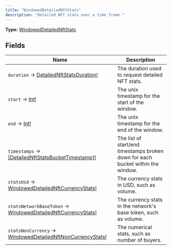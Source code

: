 ```yaml
---
title: "WindowedDetailedNftStats"
description: "Detailed NFT stats over a time frame."
---
```


**Type:** [WindowedDetailedNftStats](/api-reference/types/windoweddetailednftstats)

## Fields

| Name | Description |
|------|-------------|
| `duration` → [DetailedNftStatsDuration!](/api-reference/types/detailednftstatsduration) | The duration used to request detailed NFT stats. |
| `start` → [Int!](/api-reference/types/int) | The unix timestamp for the start of the window. |
| `end` → [Int!](/api-reference/types/int) | The unix timestamp for the end of the window. |
| `timestamps` → [[DetailedNftStatsBucketTimestamp]!](/api-reference/types/detailednftstatsbuckettimestamp) | The list of start/end timestamps broken down for each bucket within the window. |
| `statsUsd` → [WindowedDetailedNftCurrencyStats!](/api-reference/types/windoweddetailednftcurrencystats) | The currency stats in USD, such as volume. |
| `statsNetworkBaseToken` → [WindowedDetailedNftCurrencyStats!](/api-reference/types/windoweddetailednftcurrencystats) | The currency stats in the network's base token, such as volume. |
| `statsNonCurrency` → [WindowedDetailedNftNonCurrencyStats!](/api-reference/types/windoweddetailednftnoncurrencystats) | The numerical stats, such as number of buyers. |

